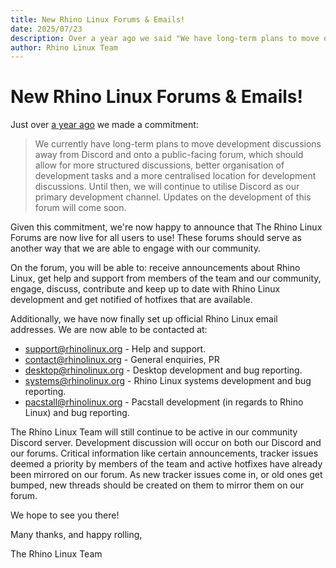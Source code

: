 ```yaml
---
title: New Rhino Linux Forums & Emails!
date: 2025/07/23
description: Over a year ago we said "We have long-term plans to move discussions away from Discord onto a public-facing forum. We are now happy to announce that our forums are now live! Additionally, we have now finally set up official Rhino Linux email addresses.
author: Rhino Linux Team
---
```


# New Rhino Linux Forums & Emails! 
  
Just over [a year ago](https://blog.rhinolinux.org/news-14) we made a commitment: 
 > We currently have long-term plans to move development discussions away from Discord and onto a public-facing forum, which should allow for more structured discussions, better organisation of development tasks and a more centralised location for development discussions. Until then, we will continue to utilise Discord as our primary development channel. Updates on the development of this forum will come soon. 
  
Given this commitment, we're now happy to announce that The Rhino Linux Forums are now live for all users to use! These forums should serve as another way that we are able to engage with our community.

On the forum, you will be able to: receive announcements about Rhino Linux, get help and support from members of the team and our community, engage, discuss, contribute and keep up to date with Rhino Linux development and get notified of hotfixes that are available. 
  
Additionally, we have now finally set up official Rhino Linux email addresses. We are now able to be contacted at: 
 - support@rhinolinux.org - Help and support. 
 - contact@rhinolinux.org - General enquiries, PR 
 - desktop@rhinolinux.org - Desktop development and bug reporting. 
 - systems@rhinolinux.org - Rhino Linux systems development and bug reporting. 
 - pacstall@rhinolinux.org - Pacstall development (in regards to Rhino Linux) and bug reporting. 
  
The Rhino Linux Team will still continue to be active in our community Discord server. Development discussion will occur on both our Discord and our forums. Critical information like certain announcements, tracker issues deemed a priority by members of the team and active hotfixes have already been mirrored on our forum. As new tracker issues come in, or old ones get bumped, new threads should be created on them to mirror them on our forum. 
  
We hope to see you there! 
  
Many thanks, and happy rolling, 
  
The Rhino Linux Team